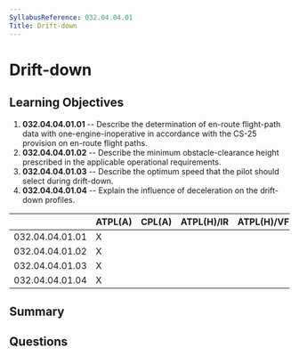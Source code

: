 ```yaml
---
SyllabusReference: 032.04.04.01
Title: Drift-down
---
```


# Drift-down

## Learning Objectives

1. **032.04.04.01.01** -- Describe the determination of en-route flight-path
   data with one-engine-inoperative in accordance with the CS-25 provision on
   en-route flight paths.
2. **032.04.04.01.02** -- Describe the minimum obstacle-clearance height
   prescribed in the applicable operational requirements.
3. **032.04.04.01.03** -- Describe the optimum speed that the pilot should
   select during drift-down.
4. **032.04.04.01.04** -- Explain the influence of deceleration on the
   drift-down profiles.

|                 | ATPL(A) | CPL(A) | ATPL(H)/IR | ATPL(H)/VFR | CPL(H) | IR  | CBIR(A) |
| --------------- | ------- | ------ | ---------- | ----------- | ------ | --- | ------- |
| 032.04.04.01.01 | X       |        |            |             |        |     |         |
| 032.04.04.01.02 | X       |        |            |             |        |     |         |
| 032.04.04.01.03 | X       |        |            |             |        |     |         |
| 032.04.04.01.04 | X       |        |            |             |        |     |         |

## Summary

## Questions

